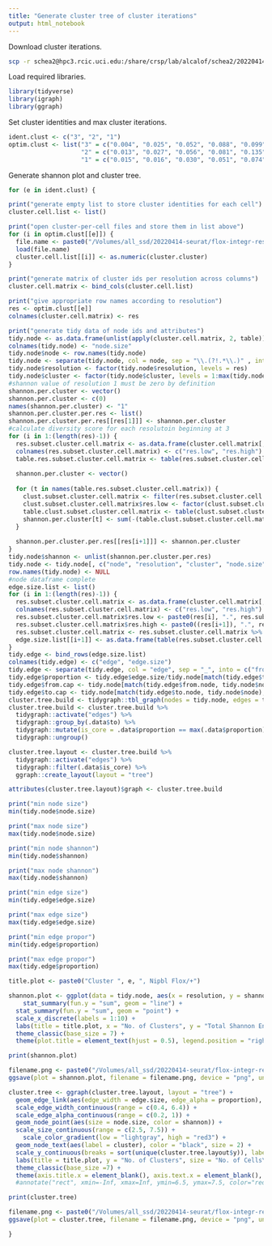 ```yaml
---
title: "Generate cluster tree of cluster iterations"
output: html_notebook
---
```


Download cluster iterations.
```bash
scp -r schea2@hpc3.rcic.uci.edu:/share/crsp/lab/alcalof/schea2/20220414-seurat/flox-integr-res-0.0120/flox-W*-cluster-iters /Volumes/all_ssd/20220414-seurat/flox-integr-res-0.0120
```

Load required libraries.
```r
library(tidyverse)
library(igraph)
library(ggraph)
```

Set cluster identities and max cluster iterations.
```r
ident.clust <- c("3", "2", "1")
optim.clust <- list("3" = c("0.004", "0.025", "0.052", "0.088", "0.099", "0.114", "0.206", "0.300", "0.364", "0.351"),
                    "2" = c("0.013", "0.027", "0.056", "0.081", "0.135", "0.145", "0.163", "0.199", "0.274", "0.357"),
                    "1" = c("0.015", "0.016", "0.030", "0.051", "0.074", "0.097", "0.112", "0.116", "0.139", "0.244"))
```

Generate shannon plot and cluster tree. 
```r

for (e in ident.clust) {

print("generate empty list to store cluster identities for each cell")
cluster.cell.list <- list()

print("open cluster-per-cell files and store them in list above")
for (i in optim.clust[[e]]) {
  file.name <- paste0("/Volumes/all_ssd/20220414-seurat/flox-integr-res-0.0120/flox-", e, "-cluster-iters/cluster-per-cell-flox-", e, "-res-", i, ".Robj")
  load(file.name)
  cluster.cell.list[[i]] <- as.numeric(cluster.cluster)
}

print("generate matrix of cluster ids per resolution across columns")
cluster.cell.matrix <- bind_cols(cluster.cell.list)

print("give appropriate row names according to resolution")
res <- optim.clust[[e]]
colnames(cluster.cell.matrix) <- res

print("generate tidy data of node ids and attributes")
tidy.node <- as.data.frame(unlist(apply(cluster.cell.matrix, 2, table)))
colnames(tidy.node) <- "node.size"
tidy.node$node <- row.names(tidy.node)
tidy.node <- separate(tidy.node, col = node, sep = "\\.(?!.*\\.)" , into = c("resolution", "cluster"), remove = FALSE)
tidy.node$resolution <- factor(tidy.node$resolution, levels = res)
tidy.node$cluster <- factor(tidy.node$cluster, levels = 1:max(tidy.node$cluster))
#shannon value of resolution 1 must be zero by definition
shannon.per.cluster <- vector()
shannon.per.cluster <- c(0)
names(shannon.per.cluster) <- "1"
shannon.per.cluster.per.res <- list()
shannon.per.cluster.per.res[[res[1]]] <- shannon.per.cluster
#calculate diversity score for each resolutoin beginning at 3
for (i in 1:(length(res)-1)) {
  res.subset.cluster.cell.matrix <- as.data.frame(cluster.cell.matrix[, c(i, i+1)])
  colnames(res.subset.cluster.cell.matrix) <- c("res.low", "res.high")
  table.res.subset.cluster.cell.matrix <- table(res.subset.cluster.cell.matrix[, "res.high"])
  
  shannon.per.cluster <- vector()
  
  for (t in names(table.res.subset.cluster.cell.matrix)) {
    clust.subset.cluster.cell.matrix <- filter(res.subset.cluster.cell.matrix,  res.high == t)
    clust.subset.cluster.cell.matrix$res.low <- factor(clust.subset.cluster.cell.matrix$res.low)
    table.clust.subset.cluster.cell.matrix <- table(clust.subset.cluster.cell.matrix$res.low)
    shannon.per.cluster[t] <- sum(-(table.clust.subset.cluster.cell.matrix/table.res.subset.cluster.cell.matrix[t])*log(table.clust.subset.cluster.cell.matrix/table.res.subset.cluster.cell.matrix[t]))
  }
  
  shannon.per.cluster.per.res[[res[i+1]]] <- shannon.per.cluster
}
tidy.node$shannon <- unlist(shannon.per.cluster.per.res)
tidy.node <- tidy.node[, c("node", "resolution", "cluster", "node.size", "shannon")]
row.names(tidy.node) <- NULL
#node dataframe complete
edge.size.list <- list()
for (i in 1:(length(res)-1)) {
  res.subset.cluster.cell.matrix <- as.data.frame(cluster.cell.matrix[, c(i, i+1)])
  colnames(res.subset.cluster.cell.matrix) <- c("res.low", "res.high")
  res.subset.cluster.cell.matrix$res.low <- paste0(res[i], ".", res.subset.cluster.cell.matrix$res.low)
  res.subset.cluster.cell.matrix$res.high <- paste0((res[i+1]), ".", res.subset.cluster.cell.matrix$res.high)
  res.subset.cluster.cell.matrix <- res.subset.cluster.cell.matrix %>% unite("edge", c(res.low, res.high), sep = "_")
  edge.size.list[[i+1]] <- as.data.frame(table(res.subset.cluster.cell.matrix))
}
tidy.edge <- bind_rows(edge.size.list)
colnames(tidy.edge) <- c("edge", "edge.size")
tidy.edge <- separate(tidy.edge, col = "edge", sep = "_", into = c("from.node", "to.node"))
tidy.edge$proportion <- tidy.edge$edge.size/tidy.node[match(tidy.edge$to.node, tidy.node$node), "node.size"]
tidy.edge$from.cap <- tidy.node[match(tidy.edge$from.node, tidy.node$node), "node.size"]
tidy.edge$to.cap <- tidy.node[match(tidy.edge$to.node, tidy.node$node), "node.size"]
cluster.tree.build <- tidygraph::tbl_graph(nodes = tidy.node, edges = tidy.edge)
cluster.tree.build <- cluster.tree.build %>%
  tidygraph::activate("edges") %>%
  tidygraph::group_by(.data$to) %>%
  tidygraph::mutate(is_core = .data$proportion == max(.data$proportion)) %>%
  tidygraph::ungroup()

cluster.tree.layout <- cluster.tree.build %>%
  tidygraph::activate("edges") %>%
  tidygraph::filter(.data$is_core) %>%
  ggraph::create_layout(layout = "tree")

attributes(cluster.tree.layout)$graph <- cluster.tree.build

print("min node size")
min(tidy.node$node.size)

print("max node size")
max(tidy.node$node.size)

print("min node shannon")
min(tidy.node$shannon)

print("max node shannon")
max(tidy.node$shannon)

print("min edge size")
min(tidy.edge$edge.size)

print("max edge size")
max(tidy.edge$edge.size)

print("min edge propor")
min(tidy.edge$proportion)

print("max edge propor")
max(tidy.edge$proportion)

title.plot <- paste0("Cluster ", e, ", Nipbl Flox/+")

shannon.plot <- ggplot(data = tidy.node, aes(x = resolution, y = shannon, group = 1)) + 
    stat_summary(fun.y = "sum", geom = "line") +
  stat_summary(fun.y = "sum", geom = "point") +
  scale_x_discrete(labels = 1:10) +
  labs(title = title.plot, x = "No. of Clusters", y = "Total Shannon Entropy") +
  theme_classic(base_size = 7) + 
  theme(plot.title = element_text(hjust = 0.5), legend.position = "right")

print(shannon.plot)

filename.png <- paste0("/Volumes/all_ssd/20220414-seurat/flox-integr-res-0.0120/summary-shannon-flox-", e, ".png")
ggsave(plot = shannon.plot, filename = filename.png, device = "png", units = "in", width = 3.25, height = 1.28)

cluster.tree <- ggraph(cluster.tree.layout, layout = "tree") +
  geom_edge_link(aes(edge_width = edge.size, edge_alpha = proportion), color = "black") +
  scale_edge_width_continuous(range = c(0.4, 6.4)) +
  scale_edge_alpha_continuous(range = c(0.2, 1)) +
  geom_node_point(aes(size = node.size, color = shannon)) +
  scale_size_continuous(range = c(2.5, 7.5)) +
    scale_color_gradient(low = "lightgray", high = "red3") +
  geom_node_text(aes(label = cluster), color = "black", size = 2) +
  scale_y_continuous(breaks = sort(unique(cluster.tree.layout$y)), labels = 10:1) +
  labs(title = title.plot, y = "No. of Clusters", size = "No. of Cells\nin Cluster", color = "Shannon\nEntropy", edge_width = "No. of Cells\nContributing to\nProceeding\nCluster", edge_alpha = "Fraction of\nCells Within\nProceeding\nCluster") +
  theme_classic(base_size =7) +
  theme(axis.title.x = element_blank(), axis.text.x = element_blank(),  axis.ticks = element_blank(), axis.line = element_blank(), panel.grid.major.y = element_line(colour = "gray"), plot.title = element_text(hjust = 0.5))
  #annotate("rect", xmin=-Inf, xmax=Inf, ymin=6.5, ymax=7.5, color="red3", alpha = 0)

print(cluster.tree)

filename.png <- paste0("/Volumes/all_ssd/20220414-seurat/flox-integr-res-0.0120/cluster-tree-flox-", e, ".png")
ggsave(plot = cluster.tree, filename = filename.png, device = "png", units = "in", width = 4.33, height = 6.75)

}
```

